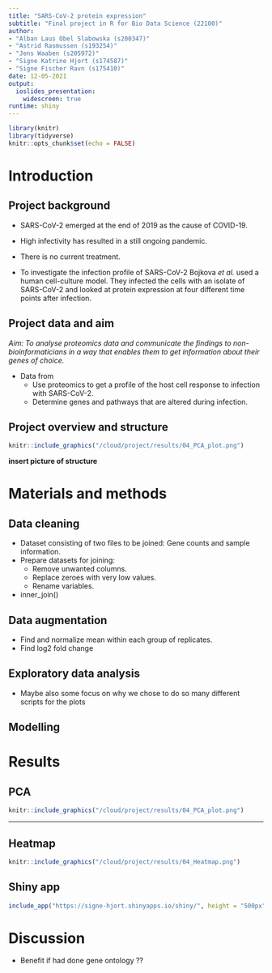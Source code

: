 ```yaml
---
title: "SARS-CoV-2 protein expression"
subtitle: "Final project in R for Bio Data Science (22100)"
author: 
- "Alban Laus Obel Slabowska (s200347)"  
- "Astrid Rasmussen (s193254)"  
- "Jens Waaben (s205972)"  
- "Signe Katrine Hjort (s174587)"  
- "Signe Fischer Ravn (s175410)"  
date: 12-05-2021
output:
  ioslides_presentation:
    widescreen: true
runtime: shiny
---
```


```r
library(knitr)
library(tidyverse)
knitr::opts_chunk$set(echo = FALSE)
```

# Introduction

## Project background
- SARS-CoV-2 emerged at the end of 2019 as the cause of COVID-19.
- High infectivity has resulted in a still ongoing pandemic.
- There is no current treatment.

- To investigate the infection profile of SARS-CoV-2 Bojkova *et al.* used a human cell-culture model. They infected the cells with an isolate of SARS-CoV-2 and looked at protein expression at four different time points after infection.


## Project data and aim
*Aim: To analyse proteomics data and communicate the findings to non-bioinformaticians in a way that enables them to get information about their genes of choice.  *

- Data from 
  - Use proteomics to get a profile of the host cell response to infection with SARS-CoV-2.
  - Determine genes and pathways that are altered during infection.
  

## Project overview and structure
```r
knitr::include_graphics("/cloud/project/results/04_PCA_plot.png")
```
**insert picture of structure**

# Materials and methods

## Data cleaning
- Dataset consisting of two files to be joined: Gene counts and sample information.  
- Prepare datasets for joining:  
  - Remove unwanted columns.  
  - Replace zeroes with very low values.
  - Rename variables.
- inner_join()

## Data augmentation
- Find and normalize mean within each group of replicates.
- Find log2 fold change


## Exploratory data analysis
- Maybe also some focus on why we chose to do so many different scripts for the plots

## Modelling


# Results
## PCA
```r
knitr::include_graphics("/cloud/project/results/04_PCA_plot.png")
```
---

## Heatmap
```r
knitr::include_graphics("/cloud/project/results/04_Heatmap.png")
```



## Shiny app
```r
include_app("https://signe-hjort.shinyapps.io/shiny/", height = "500px")

```


# Discussion

* Benefit if had done gene ontology  ??


